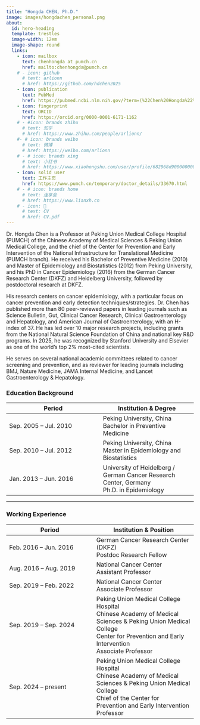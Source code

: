 ```yaml
---
title: "Hongda CHEN, Ph.D."
image: images/hongdachen_personal.png 
about:
  id: hero-heading
  template: trestles
  image-width: 12em
  image-shape: round
  links:
    - icon: mailbox
      text: chenhongda at pumch.cn
      href: mailto:chenhongda@pumch.cn
    # - icon: github
      # text: arlionn
      # href: https://github.com/hdchen2025
    - icon: publication
      text: PubMed
      href: https://pubmed.ncbi.nlm.nih.gov/?term=(%22Chen%20Hongda%22%5BAuthor%5D)%20AND%20(%22Chinese%20Academy%20of%20Medical%20Sciences%22%5BAffiliation%5D%20OR%20%22Peking%20Union%20Medical%20College%20Hospital%22%5BAffiliation%5D%20OR%20%22German%20Cancer%20Research%20Center%22%5BAffiliation%5D)&sort=date
    - icon: fingerprint
      text: ORCID
      href: https://orcid.org/0000-0001-6171-1162
    # - #icon: brands zhihu
      # text: 知乎
      # href: https://www.zhihu.com/people/arlionn/
    #- # icon: brands weibo
      # text: 微博
      # href: https://weibo.com/arlionn
    # - # icon: brands xing
      # text: 小红书
      # href: https://www.xiaohongshu.com/user/profile/682968d9000000000a03da1a
    - icon: solid user
      text: 工作主页
      href: https://www.pumch.cn/temporary/doctor_details/33670.html
    # - # icon: brands home
      # text: 连享会
      # href: https://www.lianxh.cn
    # - icon: 📝
      # text: CV
      # href: CV.pdf  
---
```


::: {#hero-heading}

Dr. Hongda Chen is a Professor at Peking Union Medical College Hospital (PUMCH) of the Chinese Academy of Medical Sciences & Peking Union Medical College, and the chief of the Center for Prevention and Early Intervention of the National Infrastructure for Translational Medicine (PUMCH branch). He received his Bachelor of Preventive Medicine (2010) and Master of Epidemiology and Biostatistics (2012) from Peking University, and his PhD in Cancer Epidemiology (2016) from the German Cancer Research Center (DKFZ) and Heidelberg University, followed by postdoctoral research at DKFZ.

His research centers on cancer epidemiology, with a particular focus on cancer prevention and early detection techniques/strategies. Dr. Chen has published more than 80 peer-reviewed papers in leading journals such as Science Bulletin, Gut, Clinical Cancer Research, Clinical Gastroenterology and Hepatology, and American Journal of Gastroenterology, with an H-index of 37. He has led over 10 major research projects, including grants from the National Natural Science Foundation of China and national key R&D programs. In 2025, he was recognized by Stanford University and Elsevier as one of the world’s top 2% most-cited scientists.

He serves on several national academic committees related to cancer screening and prevention, and as reviewer for leading journals including BMJ, Nature Medicine, JAMA Internal Medicine, and Lancet Gastroenterology & Hepatology.

### Education Background

| Period               | Institution & Degree |
|----------------------|----------------------|
| Sep. 2005 – Jul. 2010 | Peking University, China<br>Bachelor in Preventive Medicine |
| Sep. 2010 – Jul. 2012 | Peking University, China<br>Master in Epidemiology and Biostatistics |
| Jan. 2013 – Jun. 2016 | University of Heidelberg / German Cancer Research Center, Germany<br>Ph.D. in Epidemiology |

---

### Working Experience

| Period               | Institution & Position |
|----------------------|-------------------------|
| Feb. 2016 – Jun. 2016 | German Cancer Research Center (DKFZ)<br>Postdoc Research Fellow |
| Aug. 2016 – Aug. 2019 | National Cancer Center<br>Assistant Professor |
| Sep. 2019 – Feb. 2022 | National Cancer Center<br>Associate Professor |
| Sep. 2019 – Sep. 2024 | Peking Union Medical College Hospital<br>Chinese Academy of Medical Sciences & Peking Union Medical College<br>Center for Prevention and Early Intervention<br>Associate Professor |
| Sep. 2024 – present  | Peking Union Medical College Hospital<br>Chinese Academy of Medical Sciences & Peking Union Medical College<br>Chief of the Center for Prevention and Early Intervention<br>Professor |
:::
